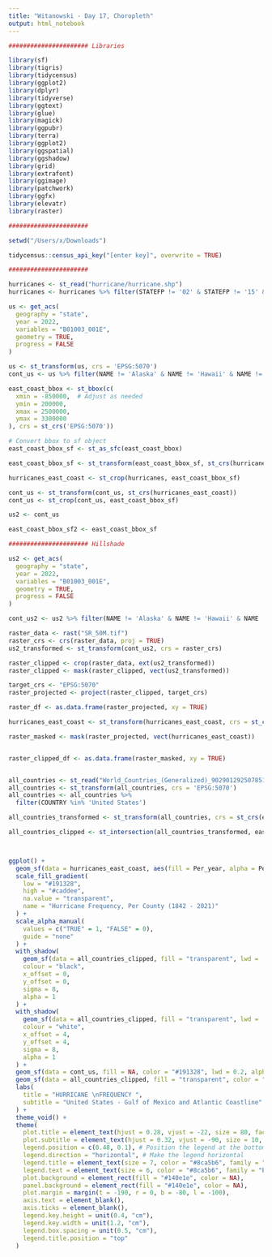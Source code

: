 ```yaml
---
title: "Witanowski - Day 17, Choropleth"
output: html_notebook
---
```


```r

###################### Libraries 

library(sf)
library(tigris)
library(tidycensus)
library(ggplot2)
library(dplyr)
library(tidyverse)
library(ggtext)
library(glue)
library(magick)
library(ggpubr)
library(terra)
library(ggplot2)
library(ggspatial)
library(ggshadow)
library(grid)
library(extrafont)
library(ggimage)
library(patchwork)
library(ggfx)
library(elevatr)
library(raster)

```

```r

######################

setwd("/Users/x/Downloads")

tidycensus::census_api_key("[enter key]", overwrite = TRUE)

######################

hurricanes <- st_read("hurricane/hurricane.shp")
hurricanes <- hurricanes %>% filter(STATEFP != '02' & STATEFP != '15' & STATEFP != '72')

us <- get_acs(
  geography = "state", 
  year = 2022,
  variables = "B01003_001E",
  geometry = TRUE,
  progress = FALSE
)

us <- st_transform(us, crs = 'EPSG:5070')
cont_us <- us %>% filter(NAME != 'Alaska' & NAME != 'Hawaii' & NAME != 'Puerto Rico')

east_coast_bbox <- st_bbox(c(
  xmin = -850000,  # Adjust as needed
  ymin = 200000,
  xmax = 2500000,
  ymax = 3300000
), crs = st_crs('EPSG:5070'))

# Convert bbox to sf object
east_coast_bbox_sf <- st_as_sfc(east_coast_bbox)

east_coast_bbox_sf <- st_transform(east_coast_bbox_sf, st_crs(hurricanes))

hurricanes_east_coast <- st_crop(hurricanes, east_coast_bbox_sf)

cont_us <- st_transform(cont_us, st_crs(hurricanes_east_coast))
cont_us <- st_crop(cont_us, east_coast_bbox_sf)

us2 <- cont_us

east_coast_bbox_sf2 <- east_coast_bbox_sf

###################### Hillshade

us2 <- get_acs(
  geography = "state", 
  year = 2022,
  variables = "B01003_001E",
  geometry = TRUE,
  progress = FALSE
)

cont_us2 <- us2 %>% filter(NAME != 'Alaska' & NAME != 'Hawaii' & NAME != 'Puerto Rico')

raster_data <- rast("SR_50M.tif")
raster_crs <- crs(raster_data, proj = TRUE) 
us2_transformed <- st_transform(cont_us2, crs = raster_crs)

raster_clipped <- crop(raster_data, ext(us2_transformed))      
raster_clipped <- mask(raster_clipped, vect(us2_transformed)) 

target_crs <- "EPSG:5070"
raster_projected <- project(raster_clipped, target_crs)    

raster_df <- as.data.frame(raster_projected, xy = TRUE)

hurricanes_east_coast <- st_transform(hurricanes_east_coast, crs = st_crs(raster_projected)$wkt)

raster_masked <- mask(raster_projected, vect(hurricanes_east_coast))


raster_clipped_df <- as.data.frame(raster_masked, xy = TRUE)


all_countries <- st_read("World_Countries_(Generalized)_9029012925078512962.geojson")
all_countries <- st_transform(all_countries, crs = 'EPSG:5070')
all_countries <- all_countries %>%
  filter(COUNTRY %in% 'United States')

all_countries_transformed <- st_transform(all_countries, crs = st_crs(east_coast_bbox_sf))

all_countries_clipped <- st_intersection(all_countries_transformed, east_coast_bbox_sf)



ggplot() +
  geom_sf(data = hurricanes_east_coast, aes(fill = Per_year, alpha = Per_year > 0), color = NA) +
  scale_fill_gradient(
    low = "#191328",
    high = "#caddee",
    na.value = "transparent",
    name = "Hurricane Frequency, Per County (1842 - 2021)"
  ) +
  scale_alpha_manual(
    values = c("TRUE" = 1, "FALSE" = 0), 
    guide = "none"                      
  ) +
  with_shadow(
    geom_sf(data = all_countries_clipped, fill = "transparent", lwd = .2, color = "#191328"),
    colour = "black",        
    x_offset = 0,           
    y_offset = 0,            
    sigma = 8,              
    alpha = 1              
  ) +
  with_shadow(
    geom_sf(data = all_countries_clipped, fill = "transparent", lwd = .2, color = "#191328"),
    colour = "white",        
    x_offset = 4,            
    y_offset = 4,            
    sigma = 8,               
    alpha = 1              
  ) +
  geom_sf(data = cont_us, fill = NA, color = "#191328", lwd = 0.2, alpha = .3) + 
  geom_sf(data = all_countries_clipped, fill = "transparent", color = "white") + 
  labs(
    title = "HURRICANE \nFREQUENCY ",
    subtitle = "United States - Gulf of Mexico and Atlantic Coastline"
  ) +
  theme_void() +
  theme(
    plot.title = element_text(hjust = 0.28, vjust = -22, size = 80, face = "bold", color = "#c6ecf9", family = "Impact"),
    plot.subtitle = element_text(hjust = 0.32, vjust = -90, size = 10, color = "#8ca5b6", family = "Eina02-SemiboldItalic"),
    legend.position = c(0.48, 0.1), # Position the legend at the bottom
    legend.direction = "horizontal", # Make the legend horizontal
    legend.title = element_text(size = 7, color = "#8ca5b6", family = "Eina02-RegularItalic", hjust = 0.5,),
    legend.text = element_text(size = 6, color = "#8ca5b6", family = "Eina02-RegularItalic"),
    plot.background = element_rect(fill = "#140e1e", color = NA),   
    panel.background = element_rect(fill = "#140e1e", color = NA),  
    plot.margin = margin(t = -190, r = 0, b = -80, l = -100),           
    axis.text = element_blank(),                                  
    axis.ticks = element_blank(),                                  
    legend.key.height = unit(0.4, "cm"),    
    legend.key.width = unit(1.2, "cm"),          
    legend.box.spacing = unit(0.5, "cm"),
    legend.title.position = "top"
  )
```

